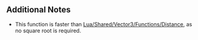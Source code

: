 {{Lua/Function |
  returns = number |
  prototype = Vector3:DistanceSqr(Vector3 {{arg|b}}) |
  description = Calculates the squared distance of subject and {{arg|b}} vectors.
}}

==Additional Notes==
*This function is faster than [[Lua/Shared/Vector3/Functions/Distance]], as no square root is required.